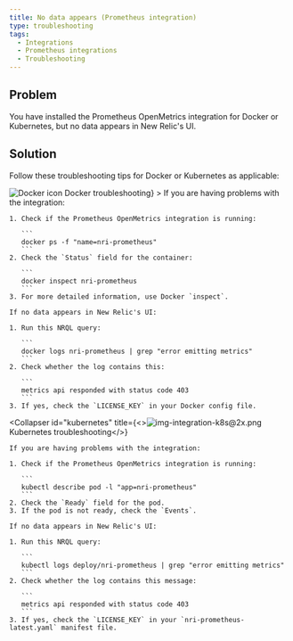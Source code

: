 ```yaml
---
title: No data appears (Prometheus integration)
type: troubleshooting
tags:
  - Integrations
  - Prometheus integrations
  - Troubleshooting
---
```




## Problem

You have installed the Prometheus OpenMetrics integration for Docker or Kubernetes, but no data appears in New Relic's UI.

## Solution

Follow these troubleshooting tips for Docker or Kubernetes as applicable:

<CollapserGroup>
  <Collapser
    id="docker"
    title={<><img src={dockerLogoCrop} title="Docker icon" alt="Docker icon"/> Docker troubleshooting</>}
  >
    If you are having problems with the integration:

    1. Check if the Prometheus OpenMetrics integration is running:

       ```
       docker ps -f "name=nri-prometheus"
       ```
    2. Check the `Status` field for the container:

       ```
       docker inspect nri-prometheus
       ```
    3. For more detailed information, use Docker `inspect`.

    If no data appears in New Relic's UI:

    1. Run this NRQL query:

       ```
       docker logs nri-prometheus | grep "error emitting metrics"
       ```
    2. Check whether the log contains this:

       ```
       metrics api responded with status code 403
       ```
    3. If yes, check the `LICENSE_KEY` in your Docker config file.
  </Collapser>

  <Collapser
    id="kubernetes"
    title={<><img src={imgIntegrationK8S402X} title="img-integration-k8s@2x.png" alt="img-integration-k8s@2x.png"/> Kubernetes troubleshooting</>}
  >
    If you are having problems with the integration:

    1. Check if the Prometheus OpenMetrics integration is running:

       ```
       kubectl describe pod -l "app=nri-prometheus"
       ```
    2. Check the `Ready` field for the pod.
    3. If the pod is not ready, check the `Events`.

    If no data appears in New Relic's UI:

    1. Run this NRQL query:

       ```
       kubectl logs deploy/nri-prometheus | grep "error emitting metrics"
       ```
    2. Check whether the log contains this message:

       ```
       metrics api responded with status code 403
       ```
    3. If yes, check the `LICENSE_KEY` in your `nri-prometheus-latest.yaml` manifest file.
  </Collapser>
</CollapserGroup>
